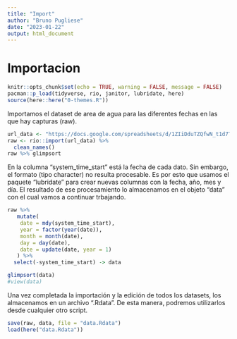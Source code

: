 ```yaml
---
title: "Import"
author: "Bruno Pugliese"
date: "2023-01-22"
output: html_document
---
```


# Importacion {#import}


```r
knitr::opts_chunk$set(echo = TRUE, warning = FALSE, message = FALSE)
pacman::p_load(tidyverse, rio, janitor, lubridate, here)
source(here::here("0-themes.R"))
```


Importamos el dataset de area de agua para las diferentes fechas en las que hay capturas (raw).

```r
url_data <- "https://docs.google.com/spreadsheets/d/1ZIiDduTZQfwN_t1d7TBROpUNTvZWMF_1GFbI70nHAJs/edit#gid=348099017"
raw <- rio::import(url_data) %>% 
  clean_names()
raw %>% glimpsort
```


En la columna "system_time_start" está la fecha de cada dato. Sin embargo, el formato (tipo character) no resulta procesable. Es por  esto que usamos el paquete "lubridate" para crear nuevas columnas con la fecha, año, mes y día. 
El resultado de ese procesamiento lo almacenamos en el objeto "data" con el cual vamos a continuar trbajando.

```r
raw %>% 
   mutate(
    date = mdy(system_time_start),
    year = factor(year(date)),
    month = month(date),
    day = day(date),
    date = update(date, year = 1)
   ) %>%
  select(-system_time_start) -> data

glimpsort(data)  
#view(data)
```


Una vez completada la importación y la edición de todos los datasets, los almacenamos en un archivo ".Rdata". De esta manera, podremos utilizarlos desde cualquier otro script.

```r
save(raw, data, file = "data.Rdata")
load(here("data.Rdata"))
```
